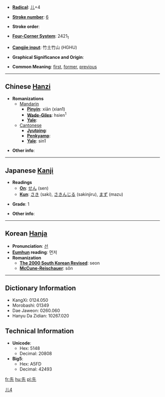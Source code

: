 * '''[[Wiktionary:Chinese radical index| Radical]]''': [[Wiktionary:Chinese radical index 儿|儿]]+4

* '''[[Wiktionary:Chinese total strokes index|Stroke number]]''': [[Wiktionary:Chinese total strokes index 6|6]]

* '''Stroke order''': 

* '''[[Wiktionary:Chinese four corner index|Four-Corner System]]''': 2421<sub>1</sub>

* '''[[Wiktionary:Chinese Cangjie index|Cangjie input]]''': 竹土竹山 (HGHU)

* '''Graphical Significance and Origin''': 

* '''Common Meaning''': [[first]], [[former]], [[previous]]

----

== Chinese [[Hanzi]] ==

* '''Romanizations'''
** [[Mandarin]]
*** '''[[Pinyin]]''': xiān (xian1)
*** '''[[Wade-Giles]]''': hsien<sup>1</sup>
*** '''[[Yale]]''': 
**[[Cantonese]]
***'''[[Jyutping]]''':
***'''[[Penkyamp]]''': 
***'''[[Yale]]''': sin1

* '''Other info''': 

----

== Japanese [[Kanji]] ==

* '''Readings'''
** '''[[On]]''': [[せん]] (sen)
** '''[[Kun]]''': [[さき]] (saki), [[さきんじる]] (sakinjiru), [[まず]] (mazu)

* '''Grade''': 1 [[Category:Grade 1 kanji|儿4]]

* '''Other info''':  

----

== Korean [[Hanja]] ==

* '''Pronunciation''': [[선]]
* '''[[Eumhun]] reading''': 먼저
* '''Romanization'''
** '''[[The 2000 South Korean Revised Romanization|The 2000 South Korean Revised]]''': seon
** '''[[McCune-Reischauer]]''': sŏn

----

== Dictionary Information ==

* KangXi: 0124.050
* Morobashi: 01349
* Dae Jaweon: 0260.060
* Hanyu Da Zidian: 10267.020

== Technical Information ==

* '''Unicode''':
** Hex: 5148
** Decimal: 20808
* '''Big5''':
** Hex: A5FD
** Decimal: 42493

[[fr:先]]
[[hu:先]]
[[pl:先]]
